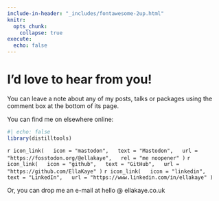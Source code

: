 ```yaml
---
include-in-header: "_includes/fontawesome-2up.html"
knitr:
  opts_chunk: 
    collapse: true
execute: 
  echo: false
---
```


# [I'd love to hear from you!]{.primary}

You can leave a note about any of my posts, talks or packages using the comment box at the bottom of its page.

You can find me on elsewhere online:

```r
#| echo: false
library(distilltools)
```

`r icon_link(
  icon = "mastodon",
  text = "Mastodon",
  url = "https://fosstodon.org/@ellakaye",
  rel = "me noopener"
)`
`r icon_link(
  icon = "github",
  text = "GitHub",
  url = "https://github.com/EllaKaye"
)`
`r icon_link(
  icon = "linkedin",
  text = "LinkedIn",
  url = "https://www.linkedin.com/in/ellakaye"
)`

Or, you can drop me an e-mail at [hello @ ellakaye.co.uk]{.heading-font}